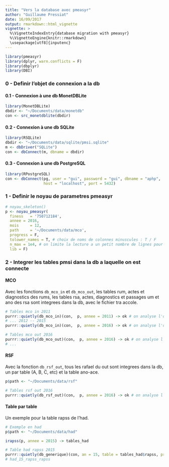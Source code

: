 ```yaml
---
title: "Vers la database avec pmeasyr"
author: "Guillaume Pressiat"
date: 16/09/2017
output: rmarkdown::html_vignette
vignette: >
  %\VignetteIndexEntry{database migration with pmeasyr}
  %\VignetteEngine{knitr::rmarkdown}
  \usepackage[utf8]{inputenc}
---
```


```r
library(pmeasyr)
library(dplyr, warn.conflicts = F)
library(dbplyr)
library(DBI)
```

### 0 - Definir l'objet de connexion a la db

#### 0.1 - Connexion à une db MonetDBLite

```r
library(MonetDBLite)
dbdir <- "~/Documents/data/monetdb"
con <- src_monetdblite(dbdir)
```

#### 0.2 - Connexion à une db SQLite


```r
library(RSQLite)
dbdir <- "~/Documents/data/sqlite/pmsi.sqlite"
m <- dbDriver("SQLite")
con <- dbConnect(m, dbname = dbdir)
```


#### 0.3 - Connexion à une db PostgreSQL


```r
library(RPostgreSQL)
con <- dbConnect(pg, user = "gui", password = "gui", dbname = "aphp",
                 host = "localhost", port = 5432)
```


### 1 - Definir le noyau de parametres pmeasyr

```r
# noyau_skeleton()
p <- noyau_pmeasyr(
  finess   = '750712184',
  annee = 2016,
  mois     = 12,
  path     = '~/Documents/data/mco',
  progress = F, 
  tolower_names = T, # choix de noms de colonnes minuscules : T / F
  n_max = 1e4, # on limite la lecture a un petit nombre de lignes pour tester d'abord
  lib = F)
```


### 2 - Integrer les tables pmsi dans la db a laquelle on est connecte


#### MCO

Avec les fonctions `db_mco_in` et `db_mco_out`, les tables rum, actes et diagnostics des rums, les tables rsa, actes, diagnostics et passages um et ano des rsa sont integrees dans la db, avec le fichier tra accole.

```r
# Tables mco in 2011
purrr::quietly(db_mco_in)(con,  p, annee = 2011) -> ok # on analyse l'objet ok ensuite : ok ?
# ... 2012 -- 2015
purrr::quietly(db_mco_in)(con,  p, annee = 2016) -> ok # on analyse l'objet ok ensuite : ..

# Tables mco out 2016
purrr::quietly(db_mco_out)(con,  p, annee = 2016) -> ok # on analyse l'objet ok ensuite : ..
# ...
```

#### RSF

Avec la fonction `db_rsf_out`, tous les rafael du out sont integrees dans la db, un par table (A, B, C, etc) et la table ano-ace.

```r


p$path <- "~/Documents/data/rsf"

# Tables rsf out 2016
purrr::quietly(db_rsf_out)(con,  p, annee = 2016) -> ok # on analyse l'objet ok ensuite : ..
```



#### Table par table

Un exemple pour la table rapss de l'had.

```r
# Exemple en had
p$path <- "~/Documents/data/had"

irapss(p, annee = 2015) -> tables_had

# Table had rapss 2015
purrr::quietly(db_generique)(con, an = 15, table = tables_had$rapss, prefix = 'had', suffix =  'rapss_rapss') -> ok
# had_15_rapss_rapss
```

